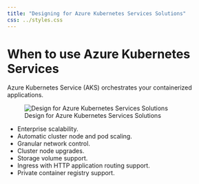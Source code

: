 ```yaml
---
title: "Designing for Azure Kubernetes Services Solutions"
css: ../styles.css
---
```


# When to use Azure Kubernetes Services
Azure Kubernetes Service (AKS) orchestrates your containerized applications.

![Design for Azure Kubernetes Services Solutions](../images/design-for-azure-kubernetes-services-solutions.png){.center .image-large}

- Enterprise scalability.
- Automatic cluster node and pod scaling.
- Granular network control.
- Cluster node upgrades.
- Storage volume support.
- Ingress with HTTP application routing support.
- Private container registry support.
